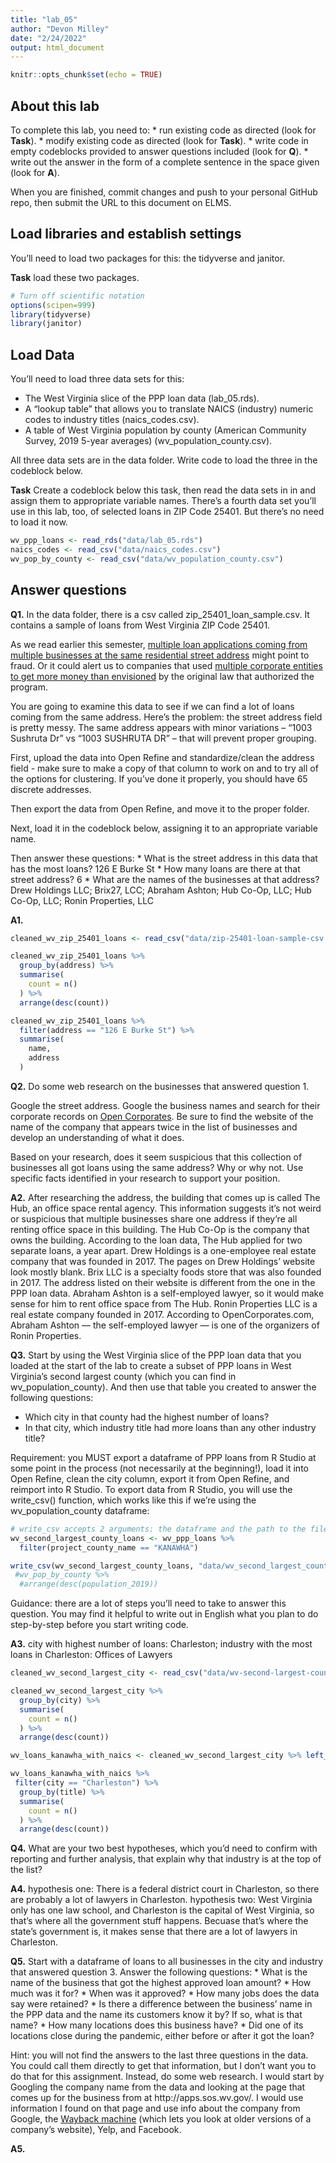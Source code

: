 ```yaml
---
title: "lab_05"
author: "Devon Milley"
date: "2/24/2022"
output: html_document
---
```


```r
knitr::opts_chunk$set(echo = TRUE)
```

## About this lab

To complete this lab, you need to:
* run existing code as directed (look for **Task**).
* modify existing code as directed (look for **Task**).
* write code in empty codeblocks provided to answer questions included (look for **Q**).
* write out the answer in the form of a complete sentence in the space given (look for **A**).

When you are finished, commit changes and push to your personal GitHub repo, then submit the URL to this document on ELMS.

## Load libraries and establish settings

You'll need to load two packages for this: the tidyverse and janitor.

**Task** load these two packages.

```r
# Turn off scientific notation
options(scipen=999)
library(tidyverse)
library(janitor)
```

## Load Data

You'll need to load three data sets for this:

* The West Virginia slice of the PPP loan data (lab_05.rds).
* A "lookup table" that allows you to translate NAICS (industry) numeric codes to industry titles (naics_codes.csv).
* A table of West Virginia population by county (American Community Survey, 2019 5-year averages) (wv_population_county.csv).

All three data sets are in the data folder.  Write code to load the three in the codeblock below.

**Task** Create a codeblock below this task, then read the data sets in in and assign them to appropriate variable names. There's a fourth data set you'll use in this lab, too, of selected loans in ZIP Code 25401. But there's no need to load it now.
```r
wv_ppp_loans <- read_rds("data/lab_05.rds")
naics_codes <- read_csv("data/naics_codes.csv")
wv_pop_by_county <- read_csv("data/wv_population_county.csv")
```

## Answer questions

**Q1.** In the data folder, there is a csv called zip_25401_loan_sample.csv.  It contains a sample of loans from West Virginia ZIP Code 25401.

As we read earlier this semester, [multiple loan applications coming from multiple businesses at the same residential street address](https://www.nytimes.com/2021/08/17/business/ppp-fraud-covid.html) might point to fraud. Or it could alert us to companies that used [multiple corporate entities to get more money than envisioned](https://www.propublica.org/article/different-names-same-address-how-big-businesses-got-government-loans-meant-for-small-businesses) by the original law that authorized the program.   

You are going to examine this data to see if we can find a lot of loans coming from the same address.  Here's the problem: the street address field is pretty messy.  The same address appears with minor variations --  "1003 Sushruta Dr" vs "1003 SUSHRUTA DR" -- that will prevent proper grouping.

First, upload the data into Open Refine and standardize/clean the address field - make sure to make a copy of that column to work on and to try all of the options for clustering. If you've done it properly, you should have 65 discrete addresses.

Then export the data from Open Refine, and move it to the proper folder.

Next, load it in the codeblock below, assigning it to an appropriate variable name.

Then answer these questions:
* What is the street address in this data that has the most loans? 126 E Burke St
* How many loans are there at that street address? 6
* What are the names of the businesses at that address? Drew Holdings LLC; Brix27, LCC; Abraham Ashton; Hub Co-Op, LLC; Hub Co-Op, LLC; Ronin Properties, LLC 

**A1.**

```r
cleaned_wv_zip_25401_loans <- read_csv("data/zip-25401-loan-sample-csv.csv")

cleaned_wv_zip_25401_loans %>% 
  group_by(address) %>% 
  summarise(
    count = n()
  ) %>% 
  arrange(desc(count))

cleaned_wv_zip_25401_loans %>% 
  filter(address == "126 E Burke St") %>% 
  summarise(
    name,
    address
  )
```

**Q2.** Do some web research on the businesses that answered question 1.  

Google the street address.  Google the business names and search for their corporate records on [Open Corporates](https://opencorporates.com/). Be sure to find the website of the name of the company that appears twice in the list of businesses and develop an understanding of what it does.

Based on your research, does it seem suspicious that this collection of businesses all got loans using the same address? Why or why not. Use specific facts identified in your research to support your position.

**A2.** After researching the address, the building that comes up is called The Hub, an office space rental agency. This information suggests it's not weird or suspicious that multiple businesses share one address if they're all renting office space in this building. The Hub Co-Op is the company that owns the building. According to the loan data, The Hub applied for two separate loans, a year apart. Drew Holdings is a one-employee real estate company that was founded in 2017. The pages on Drew Holdings' website look mostly blank. Brix LLC is a specialty foods store that was also founded in 2017. The address listed on their website is different from the one in the PPP loan data. Abraham Ashton is a self-employed lawyer, so it would make sense for him to rent office space from The Hub. Ronin Properties LLC is a real estate company founded in 2017. According to OpenCorporates.com, Abraham Ashton — the self-employed lawyer — is one of the organizers of Ronin Properties. 

**Q3.** Start by using the West Virginia slice of the PPP loan data that you loaded at the start of the lab to create a subset of PPP loans in West Virginia's second largest county (which you can find in wv_population_county). And then use that table you created to answer the following questions:

* Which city in that county had the highest number of loans?
* In that city, which industry title had more loans than any other industry title?

Requirement: you MUST export a dataframe of PPP loans from R Studio at some point in the process (not necessarily at the beginning!), load it into Open Refine, clean the city column, export it from Open Refine, and reimport into R Studio. To export data from R Studio, you will use the write_csv() function, which works like this if we're using the wv_population_county dataframe:

```r
# write_csv accepts 2 arguments: the dataframe and the path to the file you write out
wv_second_largest_county_loans <- wv_ppp_loans %>% 
  filter(project_county_name == "KANAWHA")

write_csv(wv_second_largest_county_loans, "data/wv_second_largest_county_loans.csv")
 #wv_pop_by_county %>% 
  #arrange(desc(population_2019))
```

Guidance: there are a lot of steps you'll need to take to answer this question. You may find it helpful to write out in English what you plan to do step-by-step before you start writing code.   

**A3.** city with highest number of loans: Charleston; industry with the most loans in Charleston: Offices of Lawyers

```r
cleaned_wv_second_largest_city <- read_csv("data/wv-second-largest-county-loans-csv.csv")

cleaned_wv_second_largest_city %>% 
  group_by(city) %>% 
  summarise(
    count = n()
  ) %>% 
  arrange(desc(count))

wv_loans_kanawha_with_naics <- cleaned_wv_second_largest_city %>% left_join(naics_codes, by=c("naics_code"="naics_code"))

wv_loans_kanawha_with_naics %>%  
 filter(city == "Charleston") %>% 
  group_by(title) %>% 
  summarise(
    count = n()
  ) %>% 
  arrange(desc(count))
```

**Q4.** What are your two best hypotheses, which you'd need to confirm with reporting and further analysis, that explain why that industry is at the top of the list?

**A4.** hypothesis one: There is a federal district court in Charleston, so there are probably a lot of lawyers in Charleston. hypothesis two: West Virginia only has one law school, and Charleston is the capital of West Virginia, so that's where all the government stuff happens. Becuase that's where the state's government is, it makes sense that there are a lot of lawyers in Charleston.

**Q5.** Start with a dataframe of loans to all businesses in the city and industry that answered question 3. Answer the following questions:
* What is the name of the business that got the highest approved loan amount?
* How much was it for?
* When was it approved?
* How many jobs does the data say were retained?
* Is there a difference between the business' name in the PPP data and the name its customers know it by? If so, what is that name?
* How many locations does this business have?
* Did one of its locations close during the pandemic, either before or after it got the loan?

Hint: you will not find the answers to the last three questions in the data.  You could call them directly to get that information, but I don't want you to do that for this assignment.  Instead, do some web research. I would start by Googling the company name from the data and looking at the page that comes up for the business from at http://apps.sos.wv.gov/. I would use information I found on that page and use info about the company from Google, the [Wayback machine](https://archive.org/web/) (which lets you look at older versions of a company's website), Yelp, and Facebook.

**A5.**
